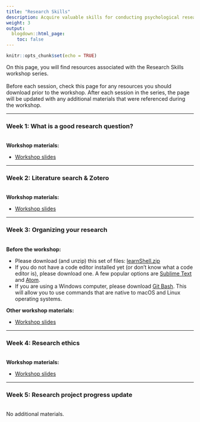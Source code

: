 ```yaml
---
title: "Research Skills"
description: Acquire valuable skills for conducting psychological research, from conducting literature reviews to developing your research question(s) to sharing your results with peers.
weight: 3
output:
  blogdown::html_page:
    toc: false
---
```


```r
knitr::opts_chunk$set(echo = TRUE)
```

On this page, you will find resources associated with the Research Skills workshop series.
<br><br>
Before each session, check this page for any resources you should download prior to the workshop. After each session in the series, the page will be updated with any additional materials that were referenced during the workshop.

<hr>

### Week 1: What is a good research question?
<br>
**Workshop materials:**
<ul>
<li><a href="/workshop_files/2022/research-skills/GoodResearchQuestion.pdf" download>Workshop slides</a>
</ul>

<hr>

### Week 2: Literature search & Zotero
<br>
**Workshop materials:**
<ul>
<li><a href="/workshop_files/2022/research-skills/sipps_lit-review-and-zotero_hdz.pdf" download>Workshop slides</a>
</ul>

<hr>

### Week 3: Organizing your research
<br>
**Before the workshop:**
<ul>
<li>Please download (and unzip) this set of files: <a href="/workshop_files/2022/research-skills/learnShell.zip" download>learnShell.zip</a>
<li>If you do not have a code editor installed yet (or don't know what a code editor is), please download one. A few popular options are [Sublime Text](https://www.sublimetext.com/){target="_blank"} and [Atom](https://atom.io/){target="_blank"}.
<li>If you are using a Windows computer, please download [Git Bash](https://gitforwindows.org/){target="_blank"}. This will allow you to use commands that are native to macOS and Linux operating systems.
</ul>

**Other workshop materials:**
<ul>
<li><a href="/workshop_files/2022/research-skills/week3_organizingResearchBash.pdf" download>Workshop slides</a>
</ul>

<hr>

### Week 4: Research ethics
<br>
**Workshop materials:**
<ul>
<li><a href="/workshop_files/2022/research-skills/week4_ResearchEthics.pdf" download>Workshop slides</a>
</ul>

<hr>

### Week 5: Research project progress update
<br>
No additional materials.
